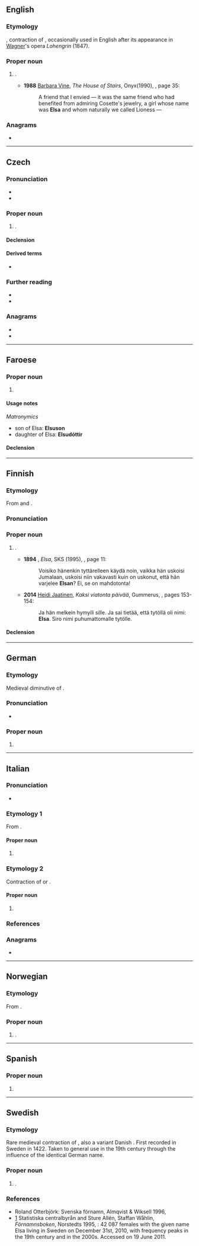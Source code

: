 {{also|elsa}}
==English==

===Etymology===
{{etyl|de|en}} {{m|de|Elsa}}, contraction of {{m|de|Elisabeth}}, occasionally used in English after its appearance in [[Wagner]]'s opera ''Lohengrin'' (1847).

===Proper noun===
{{en-proper noun}}

# {{given name|en|female|from=German|from2=Hebrew}}.
#* '''1988''' [[w:Ruth Rendell|Barbara Vine]], ''The House of Stairs'', Onyx(1990), {{ISBN|0451402111}}, page 35:
#*: A friend that I envied — it was the same friend who had benefited from admiring Cosette's jewelry, a girl whose name was '''Elsa''' and whom naturally we called Lioness —

===Anagrams===
* {{anagrams|en|a=aels|ASLE|Ales|ELAS|LAEs|LEAs|SEAL|Sale|Salé|Seal|Sela|aels|ales|lase|leas|sale|seal|sela}}

----

==Czech==

===Pronunciation===
* {{cs-IPA|elza}}
* {{hyphenation|cs|El|sa}}

===Proper noun===
{{cs-proper noun|g=f}}

# {{given name|cs|female}}.

====Declension====
{{cs-decl-noun-auto|f|El|s|a}}

====Derived terms====
* {{l|cs|Elsin}}

===Further reading===
* {{R:KNLA}}
* {{R:SSJC}}

===Anagrams===
* {{l|cs|lesy}}
* {{l|cs|sely}}

----

==Faroese==

===Proper noun===
{{head|fo|proper noun|g=f}}

# {{given name|fo|female}}

====Usage notes====
''Matronymics''
* son of Elsa: '''Elsuson'''
* daughter of Elsa: '''Elsudóttir'''

====Declension====
{{fo-decl-proper-noun-s-indef|Elsa|Elsu|Elsu|Elsu}}

----

==Finnish==

===Etymology===
From {{der|fi|de|-}} and {{der|fi|sv|-}} {{m|de|Elsa}}.

===Pronunciation===
{{fi-pronunciation}}

===Proper noun===
{{fi-proper noun}}

# {{given name|fi|female}}.
#* '''1894''' {{w|Teuvo Pakkala}}, ''Elsa'', SKS (1995), {{ISBN|951-717-841-7}}, page 11:
#*: Voisiko hänenkin tyttärelleen käydä noin, vaikka hän uskoisi Jumalaan, uskoisi niin vakavasti kuin on uskonut, että hän varjelee '''Elsan'''? Ei, se on mahdotonta!
#* '''2014''' [[w:fi:Heidi Jaatinen|Heidi Jaatinen]], ''Kaksi viatonta päivää'', Gummerus, {{ISBN|978-951-20-9511-7}}, pages 153-154:
#*: Ja hän melkein hymyili sille. Ja sai tietää, että tytöllä oli nimi: '''Elsa'''. Siro nimi puhumattomalle tytölle.

====Declension====
{{fi-decl-kala|Els|||a}}

----

==German==

===Etymology===
Medieval diminutive of {{m|de|Elisabeth}}.

===Pronunciation===
* {{IPA|de|/ˈʔɛlza/}}

===Proper noun===
{{head|de|proper noun}}

# {{given name|de|female}}

----

==Italian==

===Pronunciation===
* {{it-IPA|Èlsa|#Élsa|ref2={{R:it:DiPI}}}}

===Etymology 1===
From {{etyl|la|it}} {{m|la|Elsa}}.

====Proper noun====
{{wikipedia|lang=it}}
{{it-proper noun}}

# {{place|it|river|r/Tuscany}}

===Etymology 2===
Contraction of {{m|it|Elisabetta}} or {{m|it|Elisa}}.

====Proper noun====
{{it-proper noun|f}}

# {{given name|it|female}}

===References===
<references />

===Anagrams===
* {{anagrams|it|a=aels|lesa|sale}}

----

==Norwegian==

===Etymology===
From {{m|no|Elisabet}}.

===Proper noun===
{{head|no|proper noun}}

# {{given name|no|female}}.

----

==Spanish==

===Proper noun===
{{es-proper noun|f}}

# {{given name|es|female}}

----

==Swedish==

===Etymology===
Rare medieval contraction of {{m|sv|Elisabet}}, also a variant Danish {{m|da|Else}}. First recorded in Sweden in 1422. Taken to general use in the 19th century through the influence of the identical German name.

===Proper noun===
{{sv-proper noun|c}}

# {{given name|sv|female}}.

===References===
* Roland Otterbjörk: Svenska förnamn, Almqvist & Wiksell 1996, {{ISBN|91-21-10937-0}}
* [https://web.archive.org/web/20100328044612/http://www.scb.se/Pages/NameSearch____259432.aspx] Statistiska centralbyrån and Sture Allén, Staffan Wåhlin, ''Förnamnsboken'', Norstedts 1995, {{ISBN|9119551622}}: 42 087 females with the given name Elsa living in Sweden on December 31st, 2010, with frequency peaks in the 19th century and in the 2000s. Accessed on 19 June 2011.